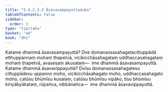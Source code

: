 ```yaml
---
title: "2.4.2.3.3 Āsavasampayuttaduka"
tableOfContents: false
sidebar:
  order: 3
type: "tipitaka"
basket: "ab"
book: "dhs"
---
```



<DynamicBreadcrumb />

<Division number="1469" book="dhs">

<Paragraph number="2180" book="dhs">
Katame dhammā āsavasampayuttā? Dve domanassasahagatacittuppādā etthuppannaṃ mohaṃ ṭhapetvā, vicikicchāsahagataṃ uddhaccasahagataṃ mohaṃ ṭhapetvā, avasesaṃ akusalaṃ—  ime dhammā āsavasampayuttā.
</Paragraph>

</Division>
<Division number="1470" book="dhs">

<Paragraph number="2181" book="dhs">
Katame dhammā āsavavippayuttā? Dvīsu domanassasahagatesu cittuppādesu uppanno moho, vicikicchāsahagato moho, uddhaccasahagato moho, catūsu bhūmīsu kusalaṃ, catūsu bhūmīsu vipāko, tīsu bhūmīsu kiriyābyākataṃ, rūpañca, nibbānañca—  ime dhammā āsavavippayuttā.
</Paragraph>
</Division>